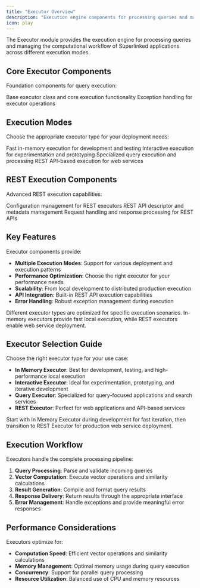 ```yaml
---
title: "Executor Overview"
description: "Execution engine components for processing queries and managing different execution modes including in-memory, interactive, and REST executors"
icon: play
---
```


The Executor module provides the execution engine for processing queries and managing the computational workflow of Superlinked applications across different execution modes.

## Core Executor Components

Foundation components for query execution:

<CardGroup cols={2}>
  <Card 
    title="Executor" 
    icon="play" 
    href="/reference/dsl/executor/executor"
  >
    Base executor class and core execution functionality
  </Card>
  <Card 
    title="Exception" 
    icon="triangle-exclamation" 
    href="/reference/dsl/executor/exception"
  >
    Exception handling for executor operations
  </Card>
</CardGroup>

## Execution Modes

Choose the appropriate executor type for your deployment needs:

<CardGroup cols={2}>
  <Card 
    title="In Memory Executor" 
    icon="memory" 
    href="/reference/dsl/executor/in_memory/in_memory_executor"
  >
    Fast in-memory execution for development and testing
  </Card>
  <Card 
    title="Interactive Executor" 
    icon="terminal" 
    href="/reference/dsl/executor/interactive/interactive_executor"
  >
    Interactive execution for experimentation and prototyping
  </Card>
  <Card 
    title="Query Executor" 
    icon="magnifying-glass" 
    href="/reference/dsl/executor/query/query_executor"
  >
    Specialized query execution and processing
  </Card>
  <Card 
    title="REST Executor" 
    icon="globe" 
    href="/reference/dsl/executor/rest/rest_executor"
  >
    REST API-based execution for web services
  </Card>
</CardGroup>

## REST Execution Components

Advanced REST execution capabilities:

<CardGroup cols={2}>
  <Card 
    title="REST Configuration" 
    icon="gear" 
    href="/reference/dsl/executor/rest/rest_configuration"
  >
    Configuration management for REST executors
  </Card>
  <Card 
    title="REST Descriptor" 
    icon="file-text" 
    href="/reference/dsl/executor/rest/rest_descriptor"
  >
    REST API descriptor and metadata management
  </Card>
  <Card 
    title="REST Handler" 
    icon="hand" 
    href="/reference/dsl/executor/rest/rest_handler"
  >
    Request handling and response processing for REST APIs
  </Card>
</CardGroup>

## Key Features

Executor components provide:

- **Multiple Execution Modes**: Support for various deployment and execution patterns
- **Performance Optimization**: Choose the right executor for your performance needs
- **Scalability**: From local development to distributed production execution
- **API Integration**: Built-in REST API execution capabilities
- **Error Handling**: Robust exception management during execution

<Info>
Different executor types are optimized for specific execution scenarios. In-memory executors provide fast local execution, while REST executors enable web service deployment.
</Info>

## Executor Selection Guide

Choose the right executor type for your use case:

- **In Memory Executor**: Best for development, testing, and high-performance local execution
- **Interactive Executor**: Ideal for experimentation, prototyping, and iterative development
- **Query Executor**: Specialized for query-focused applications and search services
- **REST Executor**: Perfect for web applications and API-based services

<Tip>
Start with In Memory Executor during development for fast iteration, then transition to REST Executor for production web service deployment.
</Tip>

## Execution Workflow

Executors handle the complete processing pipeline:

1. **Query Processing**: Parse and validate incoming queries
2. **Vector Computation**: Execute vector operations and similarity calculations
3. **Result Generation**: Compile and format query results
4. **Response Delivery**: Return results through the appropriate interface
5. **Error Management**: Handle exceptions and provide meaningful error responses

## Performance Considerations

Executors optimize for:

- **Computation Speed**: Efficient vector operations and similarity calculations
- **Memory Management**: Optimal memory usage during query execution
- **Concurrency**: Support for parallel query processing
- **Resource Utilization**: Balanced use of CPU and memory resources 